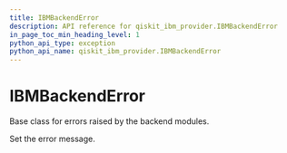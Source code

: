 ```yaml
---
title: IBMBackendError
description: API reference for qiskit_ibm_provider.IBMBackendError
in_page_toc_min_heading_level: 1
python_api_type: exception
python_api_name: qiskit_ibm_provider.IBMBackendError
---
```


# IBMBackendError

<Class id="qiskit_ibm_provider.IBMBackendError" isDedicatedPage={true} github="https://github.com/Qiskit/qiskit-ibm-provider/tree/stable/0.10/qiskit_ibm_provider/exceptions.py#L72-L75" signature="IBMBackendError(*message)">
  Base class for errors raised by the backend modules.

  Set the error message.
</Class>

